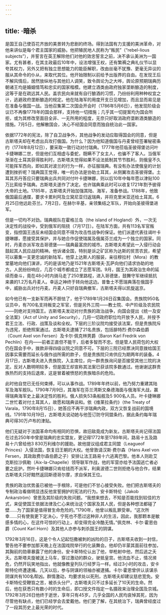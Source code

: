 ```yaml
---
---
---
```

title: ·暗杀
---




是国王自己使百花齐放的美景转为悲剧的终场。得到法国有力支援的美洲革命，对他来讲似是每个君主国家的威胁。他把殖民地人民称为“叛民”（“rebel-lious subjects”），并誓言在英王解除他们对他的效忠誓言之前，决不承认美洲为一国家。尤有甚者，在其主政最后10年中，设法增强王权，还有繁褥之典礼仪节以显夸其权力，另外又把有独立思想能力的能臣解职，改由丝毫不犹豫、更毫无异议的服从其命令的仆从，来取代其位。他开始限制以前给予出版界的自由。在发现王后不解风情后，居然放纵地与其他妇人调笑，致令舆论为之大哗，舆论原预期瑞典历朝诸王均是婚姻情笃和忠实的国家楷模。他建立酒类由政府独家垄断酿造的制度，这等于是在疏远其人民。盖农民向来就有自行酿酒的习惯，乃纷纷利用种种权宜之计，逃避政府垄断酿造的规定。他在陆海军的用度开支日见增加，而且显而易见是在准备与俄国一战。当他召集第二次国会开会时（1786年5月6日），他发现阶级会议已不再像1778年的国会那样，支持他一切措施；几乎其一切提案均为国会所拒，或为其修改至面目全非、一无所用的程度，无奈只好取消政府垄断酒类酿造的措施。7月5日，他解散国会，决心不经国会同意而独自统治此一国家。

依据1772年的宪法，除了自卫战争外，其他战争的发动应取得国会的同意，但是古斯塔夫却在考虑出兵攻打俄国。为什么？因为他知道俄国与丹麦曾经签署秘密条约（1774年8月12日），要采取一致行动对付瑞典。1777年他莅临圣彼得堡访问叶卡捷琳娜二世，但是他们互相虚与委蛇，既瞒不了女主人，也骗不了客人。当俄军渐渐在土耳其获得胜利时，古斯塔夫觉得如果不设法抵制其节节胜利，则俄皇不久可能挥军西向，即如其对波兰的行为一样，亦征服瑞典。有没有办法使俄皇的计划遭到挫折呢？瑞典国王觉得，唯一的办法是协助土耳其，从侧翼攻击圣彼得堡。土耳其苏丹答应只要瑞典出兵共同对付叶卡捷琳娜，则以后10年中每年愿以津贴100万比索给予瑞典。古斯塔夫遂作了决定。也许瑞典乘此时可以收复1721年割予彼得大帝的土地。1785年，古斯塔夫开始加强其陆、海军，准备参战。1788年，他致俄国最后通牒，要求卡累利阿及立窝尼亚归返瑞典，并将克里米亚还给土耳其。6月25日他远赴芬兰。7月2日，在赫尔辛基，亲领集结之军队，开始向圣彼得堡进军。

但是一切均不对劲。瑞典舰队在霍格兰岛（the island of Hogland）外，一次无决定性的战役中，受到俄军的阻挠（7月17日）。在陆军方面，共有113名军官叛变，指控国王违反未经国会同意不得为攻击性战争的保证。他们派遣代表往谒叶卡捷琳娜，愿接受其保护，并与她合作促使瑞属及俄属芬兰成为一个独立的国家。同时，丹麦亦派军攻击哥德堡——瑞典最富庶的城市。古斯塔夫希望此一入侵行动会鼓起其人民应战的精神。他诉诸全国，特别是诉之矿区称为达斯的贫苦农民，希望可以募集一支更忠诚的新陆军。他穿上达斯人的服装，亲往穆拉村（Mora）的教堂墓地向他们演讲，巧的是该地乃是1521年古斯塔夫·瓦萨向他们请求协助的地方。人民纷纷响应，几百个城市都成立了志愿军团。9月，国王为其政治生命的延续而奋斗，竟在48小时内骑马走了250里路程，进入哥德堡，鼓舞守军继续抵抗来袭的1.2万名丹麦人。幸运之神终于转向他这边。普鲁士不愿瑞典落在俄国手中，威胁出兵对付丹麦。丹麦人只好自瑞典撤军，古斯塔夫得以凯旋返京。

如今他已有一支新军而再不胆怯了，他于1789年1月26日召集国会。贵族院950名议员中，有700名支持叛变之军官，但是另外三院——教士院、中产阶级及农民院——则绝对支持国王。古斯塔夫发动对付贵族的政治战争，向国会提出《统一及安全法案》（Act of Unity and Security），几将一切政府职位均开放予人民，并授予君王立法、行政、战策及谈和全权。下层的三阶议院均接受该法案，但是贵族院斥为违宪，拒绝照案通过。古斯塔夫逮捕了21名贵族，包括腓特烈·费尔森伯爵（Count Axel von Fersen）及卡尔·佩克林男爵（Baron Karl Fredrik von Pechlin）在内——前者正直但不能干，后者多智而不忠。但是管人民荷包的大权仍在国会手中，拨款非得四级议院之同意不可。下层的三院已经票决同意拨给国王因事实需要而延长与俄作战所需的款子，但是贵族院只肯供应为期两年的装备。4月17日，古斯塔夫进入贵族院，入主席位，向一群贵族询问是否接受其他三院的决定。反对人数明明较多，但是国王却宣称其法案已获该院多数通过。他谢谢这群贵族热烈的支持后退席，这是冒着被愤怒的贵族暗杀的危险。

此时他自觉已无任何束缚，可以从事作战。1789年年终以前，他乃努力重建其陆军及海军舰队。1790年7月9日，其海军在芬兰湾斯文桑德海面与俄海军大战，赢得瑞典海军史上最决定性的胜利。俄人损失53条船舰及5 900名人员。叶卡捷琳娜二世忙着对付土耳其人，故愿和瑞典谈和。依《维莱拉条约》（the Treaty of Varala，1790年8月15日），她答应不再干涉瑞典内政，双方又恢复战前的国境线。1791年10月19日，古斯塔夫说动她与他签订防守同盟条约，据此条约每年瑞典可得30万卢布的津贴。

他们无疑对于法国革命均有相同的恐惧，故旧敌竟成为新友。古斯塔夫尚记得法国在过去250年中曾是瑞典的忠实盟友，更记得1772年至1789年间，路易十五及路易十六曾给他3 830万利维尔的援助。故他提议组成君主同盟（Leagueof Princes）入侵法国，恢复旧王朝的大权。他曾敦请汉斯·费尔森（Hans Axel von Fersen，其政敌费尔森伯爵之子）安排让法王路易十六逃离巴黎。他本人则赴艾克斯拉沙佩勒（Aix-la-Chapelle）领导联军作战，他的军营亦给予法国逃亡者必要之庇护。然叶卡捷琳娜只肯给钱而不派军，利奥波德二世则拒绝与他合作，结果古斯塔夫只好黯然返回斯德哥尔摩，求自保其王位。

贵族的政治优势虽已被他一手根除，可是他们不甘心接受失败。他们把古斯塔夫的专制政治看做明显违反他宣誓拥护的宪法的行为。安卡斯特伦（Jakob Ankarström）曾思及其阶级的失败问题。“我想来想去，不知是否能找到较佳的方式，来促使国王依据法律及仁心来统治这个国家及其人民，但是各种想法都碰了壁……为了国家是值得冒生命危险的。”1790年，他曾以叛乱罪受审。“这次所幸……只有使我更下定决心，宁死也不愿过这种非人的生活，因此，我那颗本是敏感多情的心，在这件可惊的行动上，却变得完全冷酷无情。”佩克林、卡尔·霍恩伯爵（Count Karl Horn）及其他人亦参与刺杀国王的阴谋。

1792年3月16日，这是个令人记起恺撒被刺的凶险的日子，古斯塔夫收到一封信，警告他不要参加那天晚上在法国戏院举行的化装舞会。他却仍半蒙其面前往参加，其胸前的勋章暴露了他的身份。安卡斯特伦认出了他，举枪射中他，然后逃之夭夭。古斯塔夫旋被送上马车，穿过激动的群众，驶抵皇宫。他流血不止，情况濒危，仍然开玩笑地指出，他就像教皇列队行经罗马一样。经过3小时的攻击，安卡斯特伦终遭逮捕。几天以后，参与阴谋的领袖亦被逮捕。卡尔·霍恩曾供认该谋杀阴谋共有100名帮凶。群情激动，均要求处以死刑，古斯塔夫却建议慈悲宽免。安卡斯特伦受鞭笞之苦，被杀头分尸，古斯塔夫只不过多延长了10天的生命。然后，他在获悉只有数小时的生命后，即口授文件指定一名摄政来治理全国及京城。1792年3月26日他终于逝世，享年只有45岁。几乎全国的人民均哀悼其死，因为尽管他有缺点，他们已经学会去爱戴他。他们更了解，在其统治下，瑞典曾经度过了一段其历史上最光荣的时代。